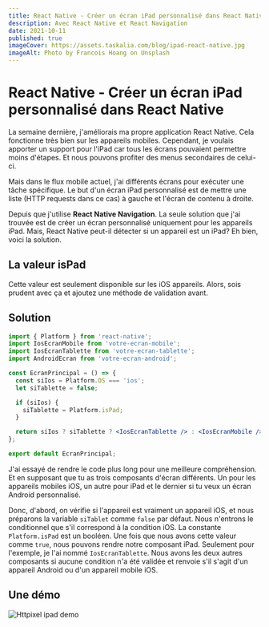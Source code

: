 ```yaml
---
title: React Native - Créer un écran iPad personnalisé dans React Native
description: Avec React Native et React Navigation
date: 2021-10-11
published: true
imageCover: https://assets.taskalia.com/blog/ipad-react-native.jpg
imageAlt: Photo by Francois Hoang on Unsplash
---
```


# React Native - Créer un écran iPad personnalisé dans React Native

La semaine dernière, j'améliorais ma propre application React Native. Cela fonctionne très bien sur les appareils mobiles. Cependant, je voulais apporter un support pour l'iPad car tous les écrans pouvaient permettre moins d'étapes. Et nous pouvons profiter des menus secondaires de celui-ci.

Mais dans le flux mobile actuel, j'ai différents écrans pour exécuter une tâche spécifique. Le but d'un écran iPad personnalisé est de mettre une liste (HTTP requests dans ce cas) à gauche et l'écran de contenu à droite.

Depuis que j'utilise **React Native Navigation**. La seule solution que j'ai trouvée est de créer un écran personnalisé uniquement pour les appareils iPad. Mais, React Native peut-il détecter si un appareil est un iPad? Eh bien, voici la solution.

## La valeur isPad

Cette valeur est seulement disponible sur les iOS appareils. Alors, sois prudent avec ça et ajoutez une méthode de validation avant.

## Solution

```jsx
import { Platform } from 'react-native';
import IosEcranMobile from 'votre-ecran-mobile';
import IosEcranTablette from 'votre-ecran-tablette';
import AndroidEcran from 'votre-ecran-android';

const EcranPrincipal = () => {
  const siIos = Platform.OS === 'ios';
  let siTablette = false;

  if (siIos) {
    siTablette = Platform.isPad;
  }

  return siIos ? siTablette ? <IosEcranTablette /> : <IosEcranMobile /> : <AndroidEcran />;
};

export default EcranPrincipal;
```

J'ai essayé de rendre le code plus long pour une meilleure compréhension. Et en supposant que tu as trois composants d'écran différents. Un pour les appareils mobiles iOS, un autre pour iPad et le dernier si tu veux un écran Android personnalisé.

Donc, d'abord, on vérifie si l'appareil est vraiment un appareil iOS, et nous préparons la variable `siTablet` comme `false` par défaut. Nous n'entrons le conditionnel que s'il correspond à la condition iOS. La constante `Platform.isPad` est un booléen. Une fois que nous avons cette valeur comme `true`, nous pouvons rendre notre composant iPad. Seulement pour l'exemple, je l'ai nommé `IosEcranTablette`. Nous avons les deux autres composants si aucune condition n'a été validée et renvoie s'il s'agit d'un appareil Android ou d'un appareil mobile iOS.

## Une démo

![Httpixel ipad demo](https://assets.taskalia.com/blog/httpixel-ipad.png)
